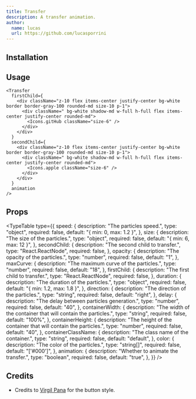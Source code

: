 ```yaml
---
title: Transfer
description: A transfer animation.
author:
  name: lucas
  url: https://github.com/lucasporrini
---
```


<ComponentPreview name="transfer-demo" />

## Installation

<ComponentInstallation name="transfer" />

## Usage

```tsx
<Transfer
  firstChild={
    <div className="z-10 flex items-center justify-center bg-white border border-gray-100 rounded-md size-10 p-1">
      <div className=" bg-white shadow-md w-full h-full flex items-center justify-center rounded-md">
        <Icons.gitHub className="size-6" />
      </div>
    </div>
  }
  secondChild={
    <div className="z-10 flex items-center justify-center bg-white border border-gray-100 rounded-md size-10 p-1">
      <div className=" bg-white shadow-md w-full h-full flex items-center justify-center rounded-md">
        <Icons.apple className="size-6" />
      </div>
    </div>
  }
  animation
/>
```

## Props

<TypeTable
  type={{
    speed: {
      description: "The particles speed.",
      type: "object",
      required: false,
      default: "{ min: 0, max: 1.2 }",
    },
    size: {
      description: "The size of the particles.",
      type: "object",
      required: false,
      default: "{ min: 6, max: 12 }",
    },
    secondChild: {
      description: "The second child to transfer.",
      type: "React.ReactNode",
      required: false,
    },
    opacity: {
      description: "The opacity of the particles.",
      type: "number",
      required: false,
      default: "1",
    },
    maxCurve: {
      description: "The maximum curve of the particles.",
      type: "number",
      required: false,
      default: "18",
    },
    firstChild: {
      description: "The first child to transfer.",
      type: "React.ReactNode",
      required: false,
    },
    duration: {
      description: "The duration of the particles.",
      type: "object",
      required: false,
      default: "{ min: 1.2, max: 1.8 }",
    },
    direction: {
      description: "The direction of the particles.",
      type: "string",
      required: false,
      default: "right",
    },
    delay: {
      description: "The delay between particles generation.",
      type: "number",
      required: false,
      default: "40",
    },
    containerWidth: {
      description:
        "The width of the container that will contain the particles.",
      type: "string",
      required: false,
      default: "100%",
    },
    containerHeight: {
      description:
        "The height of the container that will contain the particles.",
      type: "number",
      required: false,
      default: "40",
    },
    containerClassName: {
      description: "The class name of the container.",
      type: "string",
      required: false,
      default: "default",
    },
    color: {
      description: "The color of the particles.",
      type: "string[]",
      required: false,
      default: "['#000']",
    },
    animation: {
      description: "Whether to animate the transfer.",
      type: "boolean",
      required: false,
      default: "true",
    },
  }}
/>

## Credits

- Credits to [Virgil Pana](https://dribbble.com/virgilpana) for the button style.
